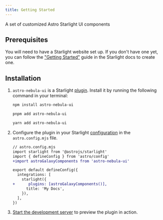 ```yaml
---
title: Getting Started
---
```


A set of customized Astro Starlight UI components

## Prerequisites

You will need to have a Starlight website set up.
If you don't have one yet, you can follow the ["Getting Started"](https://starlight.astro.build/getting-started) guide in the Starlight docs to create one.

## Installation


<Steps>

1. `astro-nebula-ui` is a Starlight [plugin](https://starlight.astro.build/reference/plugins/). Install it by running the following command in your terminal:

   <Tabs syncKey="pkg">

   <TabItem label="npm">

   ```sh
   npm install astro-nebula-ui
   ```

   </TabItem>

   <TabItem label="pnpm">

   ```sh
   pnpm add astro-nebula-ui
   ```

   </TabItem>

   <TabItem label="Yarn">

   ```sh
   yarn add astro-nebula-ui
   ```

   </TabItem>

   </Tabs>

2. Configure the plugin in your Starlight [configuration](https://starlight.astro.build/reference/configuration/#plugins) in the `astro.config.mjs` file.

   ```diff lang="js"
   // astro.config.mjs
   import starlight from '@astrojs/starlight'
   import { defineConfig } from 'astro/config'
   +import astroGalaxyComponents from 'astro-nebula-ui'

   export default defineConfig({
     integrations: [
       starlight({
   +      plugins: [astroGalaxyComponents()],
         title: 'My Docs',
       }),
     ],
   })
   ```

3. [Start the development server](https://starlight.astro.build/getting-started/#start-the-development-server) to preview the plugin in action.

</Steps>

